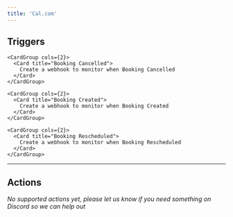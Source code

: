 ```yaml
---
title: 'Cal.com'
---
```


## Triggers


    <CardGroup cols={2}>
      <Card title="Booking Cancelled">
        Create a webhook to monitor when Booking Cancelled
      </Card>
    </CardGroup>
  
    <CardGroup cols={2}>
      <Card title="Booking Created">
        Create a webhook to monitor when Booking Created
      </Card>
    </CardGroup>
  
    <CardGroup cols={2}>
      <Card title="Booking Rescheduled">
        Create a webhook to monitor when Booking Rescheduled
      </Card>
    </CardGroup>
  

---

## Actions

*No supported actions yet, please let us know if you need something on Discord so we can help out* 

